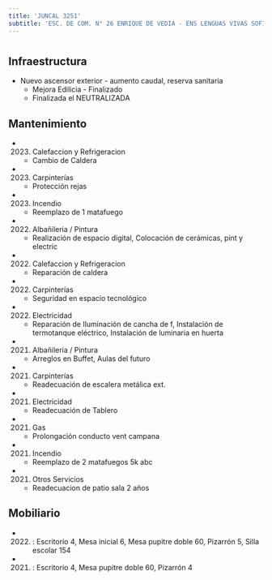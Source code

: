 ```yaml
---
title: 'JUNCAL 3251'
subtitle: 'ESC. DE COM. N° 26 ENRIQUE DE VEDIA - ENS LENGUAS VIVAS SOFIA DE SPANGENBERG - ESCUELA DE MAESTROS ([A] 04)'
---
```


#
## Infraestructura

* Nuevo ascensor exterior - aumento caudal, reserva sanitaria 
    + Mejora Edilicia - Finalizado 
    + Finalizada el NEUTRALIZADA 






## Mantenimiento

*  (2023) Calefaccion y Refrigeracion 
    + Cambio de Caldera

*  (2023) Carpinterías 
    + Protección rejas

*  (2023) Incendio 
    + Reemplazo de 1 matafuego

*  (2022) Albañileria / Pintura 
    + Realización de espacio digital, Colocación de cerámicas, pint y electric

*  (2022) Calefaccion y Refrigeracion 
    + Reparación de caldera

*  (2022) Carpinterías 
    + Seguridad en espacio tecnológico

*  (2022) Electricidad 
    + Reparación de Iluminación de cancha de f, Instalación de termotanque eléctrico, Instalación de luminaria en huerta

*  (2021) Albañileria / Pintura 
    + Arreglos en Buffet, Aulas del futuro

*  (2021) Carpinterías 
    + Readecuación de escalera metálica ext.

*  (2021) Electricidad 
    + Readecuación de Tablero

*  (2021) Gas 
    + Prolongación conducto vent campana

*  (2021) Incendio 
    + Reemplazo de 2 matafuegos 5k abc

*  (2021) Otros Servicios 
    + Readecuacion de patio sala 2 años





## Mobiliario

*  (2022) : Escritorio 4, Mesa inicial 6, Mesa pupitre doble 60, Pizarrón 5, Silla escolar 154 

*  (2021) : Escritorio 4, Mesa pupitre doble 60, Pizarrón 4 



